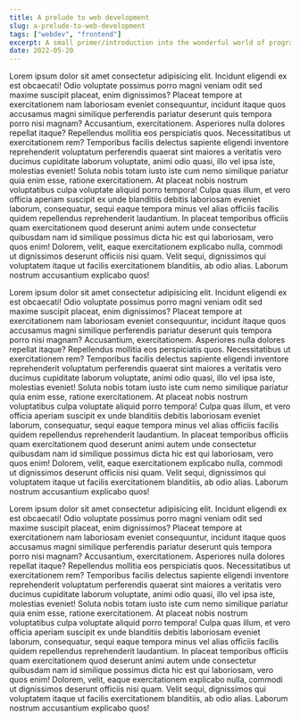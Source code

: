 ```yaml
---
title: A prelude to web development
slug: a-prelude-to-web-development
tags: ["webdev", "frontend"]
excerpt: A small primer/introduction into the wonderful world of programming with the rust programming language and why you're totally going to love it.
date: 2022-05-20
---
```


Lorem ipsum dolor sit amet consectetur adipisicing elit. Incidunt eligendi ex est obcaecati! Odio voluptate possimus porro magni veniam odit sed maxime suscipit placeat, enim dignissimos? Placeat tempore at exercitationem nam laboriosam eveniet consequuntur, incidunt itaque quos accusamus magni similique perferendis pariatur deserunt quis tempora porro nisi magnam? Accusantium, exercitationem. Asperiores nulla dolores repellat itaque? Repellendus mollitia eos perspiciatis quos. Necessitatibus ut exercitationem rem? Temporibus facilis delectus sapiente eligendi inventore reprehenderit voluptatum perferendis quaerat sint maiores a veritatis vero ducimus cupiditate laborum voluptate, animi odio quasi, illo vel ipsa iste, molestias eveniet! Soluta nobis totam iusto iste cum nemo similique pariatur quia enim esse, ratione exercitationem. At placeat nobis nostrum voluptatibus culpa voluptate aliquid porro tempora! Culpa quas illum, et vero officia aperiam suscipit ex unde blanditiis debitis laboriosam eveniet laborum, consequatur, sequi eaque tempora minus vel alias officiis facilis quidem repellendus reprehenderit laudantium. In placeat temporibus officiis quam exercitationem quod deserunt animi autem unde consectetur quibusdam nam id similique possimus dicta hic est qui laboriosam, vero quos enim! Dolorem, velit, eaque exercitationem explicabo nulla, commodi ut dignissimos deserunt officiis nisi quam. Velit sequi, dignissimos qui voluptatem itaque ut facilis exercitationem blanditiis, ab odio alias. Laborum nostrum accusantium explicabo quos!

Lorem ipsum dolor sit amet consectetur adipisicing elit. Incidunt eligendi ex est obcaecati! Odio voluptate possimus porro magni veniam odit sed maxime suscipit placeat, enim dignissimos? Placeat tempore at exercitationem nam laboriosam eveniet consequuntur, incidunt itaque quos accusamus magni similique perferendis pariatur deserunt quis tempora porro nisi magnam? Accusantium, exercitationem. Asperiores nulla dolores repellat itaque? Repellendus mollitia eos perspiciatis quos. Necessitatibus ut exercitationem rem? Temporibus facilis delectus sapiente eligendi inventore reprehenderit voluptatum perferendis quaerat sint maiores a veritatis vero ducimus cupiditate laborum voluptate, animi odio quasi, illo vel ipsa iste, molestias eveniet! Soluta nobis totam iusto iste cum nemo similique pariatur quia enim esse, ratione exercitationem. At placeat nobis nostrum voluptatibus culpa voluptate aliquid porro tempora! Culpa quas illum, et vero officia aperiam suscipit ex unde blanditiis debitis laboriosam eveniet laborum, consequatur, sequi eaque tempora minus vel alias officiis facilis quidem repellendus reprehenderit laudantium. In placeat temporibus officiis quam exercitationem quod deserunt animi autem unde consectetur quibusdam nam id similique possimus dicta hic est qui laboriosam, vero quos enim! Dolorem, velit, eaque exercitationem explicabo nulla, commodi ut dignissimos deserunt officiis nisi quam. Velit sequi, dignissimos qui voluptatem itaque ut facilis exercitationem blanditiis, ab odio alias. Laborum nostrum accusantium explicabo quos!

Lorem ipsum dolor sit amet consectetur adipisicing elit. Incidunt eligendi ex est obcaecati! Odio voluptate possimus porro magni veniam odit sed maxime suscipit placeat, enim dignissimos? Placeat tempore at exercitationem nam laboriosam eveniet consequuntur, incidunt itaque quos accusamus magni similique perferendis pariatur deserunt quis tempora porro nisi magnam? Accusantium, exercitationem. Asperiores nulla dolores repellat itaque? Repellendus mollitia eos perspiciatis quos. Necessitatibus ut exercitationem rem? Temporibus facilis delectus sapiente eligendi inventore reprehenderit voluptatum perferendis quaerat sint maiores a veritatis vero ducimus cupiditate laborum voluptate, animi odio quasi, illo vel ipsa iste, molestias eveniet! Soluta nobis totam iusto iste cum nemo similique pariatur quia enim esse, ratione exercitationem. At placeat nobis nostrum voluptatibus culpa voluptate aliquid porro tempora! Culpa quas illum, et vero officia aperiam suscipit ex unde blanditiis debitis laboriosam eveniet laborum, consequatur, sequi eaque tempora minus vel alias officiis facilis quidem repellendus reprehenderit laudantium. In placeat temporibus officiis quam exercitationem quod deserunt animi autem unde consectetur quibusdam nam id similique possimus dicta hic est qui laboriosam, vero quos enim! Dolorem, velit, eaque exercitationem explicabo nulla, commodi ut dignissimos deserunt officiis nisi quam. Velit sequi, dignissimos qui voluptatem itaque ut facilis exercitationem blanditiis, ab odio alias. Laborum nostrum accusantium explicabo quos!
